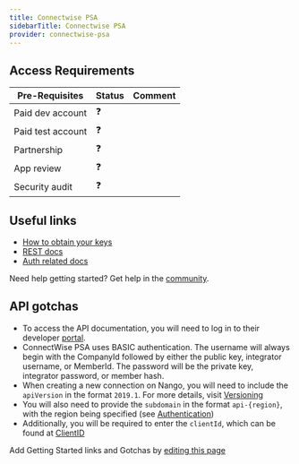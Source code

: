 ```yaml
---
title: Connectwise PSA
sidebarTitle: Connectwise PSA
provider: connectwise-psa
---
```



<Overview />
<PreBuiltTooling provider={providers[pageMetadata.provider]} />
<PreBuiltUseCases />

## Access Requirements
| Pre-Requisites | Status | Comment|
| - | - | - |
| Paid dev account | ❓ |  |
| Paid test account | ❓ |  |
| Partnership | ❓ | |
| App review | ❓ |  |
| Security audit | ❓ | |



## Useful links

-   [How to obtain your keys](https://developer.connectwise.com/Products/ConnectWise_PSA/Developer_Guide#Obtaining_your_Keys)
-   [REST docs](https://developer.connectwise.com/Products/ConnectWise_PSA/REST)
-   [Auth related docs](https://developer.connectwise.com/Products/ConnectWise_PSA/Developer_Guide#Authentication)

<Tip>Need help getting started? Get help in the [community](https://nango.dev/slack).</Tip>


## API gotchas
- To access the API documentation, you will need to log in to their developer [portal](https://developer.connectwise.com/).
- ConnectWise PSA uses BASIC authentication. The username will always begin with the CompanyId followed by either the public key, integrator username, or MemberId. The password will be the private key, integrator password, or member hash.
- When creating a new connection on Nango, you will need to include the `apiVersion` in the format `2019.1`. For more details, visit [Versioning](https://developer.connectwise.com/Products/ConnectWise_PSA/Developer_Guide#Versioning)
- You will also need to provide the `subdomain` in the format `api-{region}`, with the region being specified (see [Authentication](https://developer.connectwise.com/Products/ConnectWise_PSA/Developer_Guide#Authentication))
- Additionally, you will be required to enter the `clientId`, which can be found at [ClientID](https://developer.connectwise.com/ClientID)

<Note>Add Getting Started links and Gotchas by [editing this page](https://github.com/nangohq/nango/tree/master/docs-v2/integrations/all/connectwise-psa.mdx)</Note>
